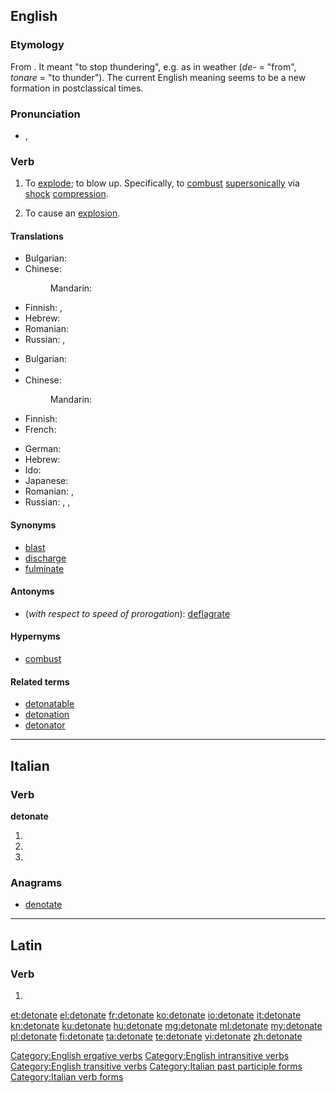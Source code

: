 ==English==

===Etymology===
From {{etyl|la|en}} {{term/t|la|detonāre}}. It meant "to stop thundering", e.g. as in weather (''de-'' = "from", ''tonare'' = "to thunder"). The current English meaning seems to be a new formation in postclassical times.

===Pronunciation===
* {{IPA|/ˈdɛtəneɪt/}}, {{X-SAMPA|/"dEt@neIt/}}

===Verb===
{{en-verb|detonat|ing}}

# {{context|intransitive|lang=en}} To [[explode]]; to blow up. Specifically, to [[combust]] [[supersonic]]ally via [[shock]] [[compression]].
# {{context|transitive|lang=en}} To cause an [[explosion]].

====Translations====
{{trans-top|to blow up}}
* Bulgarian: {{t+|bg|избухвам}}
* Chinese:
*: Mandarin: {{t|cmn|爆炸|tr=bàozhà|sc=Hani}}
{{trans-mid}}
* Finnish: {{t+|fi|räjähtää}}, {{t+|fi|pamahtaa}}
* Hebrew: {{t-|he|התפוצץ|tr=hitpotséts}}
* Romanian: {{t+|ro|exploda}}
* Russian: {{t+|ru|взрываться|tr=vzryvátʹsja|sc=Cyrl}} {{impf}}, {{t+|ru|взорваться|tr=vzorvátʹsja|sc=Cyrl}} {{pf.}} {{qualifier|intransitive}}
{{trans-bottom}}

{{trans-top|to cause an explosion}}
* Bulgarian: {{t+|bg|възпламенявам}}
* {{trreq|ce}}
* Chinese:
*: Mandarin: {{t|cmn|引爆|tr=yǐnbào|sc=Hani}}
* Finnish: {{t-|fi|räjäyttää}}
* French: {{t+|fr|détoner}}
{{trans-mid}}
* German: {{t+|de|detonieren}}
* Hebrew: {{t-|he|פוצץ|tr=potséts}}
* Ido: {{t+|io|detonar}}
* Japanese: {{t+|ja|爆発|tr=ばくはつさせる, bakuhatsu saseru|alt=爆発させる|sc=Jpan}}
* Romanian: {{t-|ro|detona}}, {{t-|ro|a face să explodeze}}
* Russian: {{t+|ru|взрывать|tr=vzryvátʹ|sc=Cyrl}} {{impf}}, {{t+|ru|взорвать|tr=vzorvátʹ|sc=Cyrl}} {{pf.}}, {{t-|ru|детонировать|tr=detonírovatʹ|sc=Cyrl}} {{impf}}
{{trans-bottom}}

====Synonyms====
* [[blast]]
* [[discharge]]
* [[fulminate]]

====Antonyms====
* (''with respect to speed of prorogation''): [[deflagrate]]

====Hypernyms====
* [[combust]]

====Related terms====
* [[detonatable]]
* [[detonation]]
* [[detonator]]

[[Category:English ergative verbs]]
[[Category:English intransitive verbs]]
[[Category:English transitive verbs]]

----

==Italian==

===Verb===
'''detonate'''

# {{conjugation of|detonare||2|p|pres|ind|lang=it}}
# {{conjugation of|detonare||2|p|imp|lang=it}}
# {{feminine plural of|detonato|lang=it}}

===Anagrams===
* [[denotate#Italian|denotate]]

[[Category:Italian past participle forms]]
[[Category:Italian verb forms]]

----

==Latin==

===Verb===
{{la-verb-form|dētonāte}}

# {{conjugation of|dētonō||2|p|pres|act|imp|lang=la}}

[[et:detonate]]
[[el:detonate]]
[[fr:detonate]]
[[ko:detonate]]
[[io:detonate]]
[[it:detonate]]
[[kn:detonate]]
[[ku:detonate]]
[[hu:detonate]]
[[mg:detonate]]
[[ml:detonate]]
[[my:detonate]]
[[pl:detonate]]
[[fi:detonate]]
[[ta:detonate]]
[[te:detonate]]
[[vi:detonate]]
[[zh:detonate]]